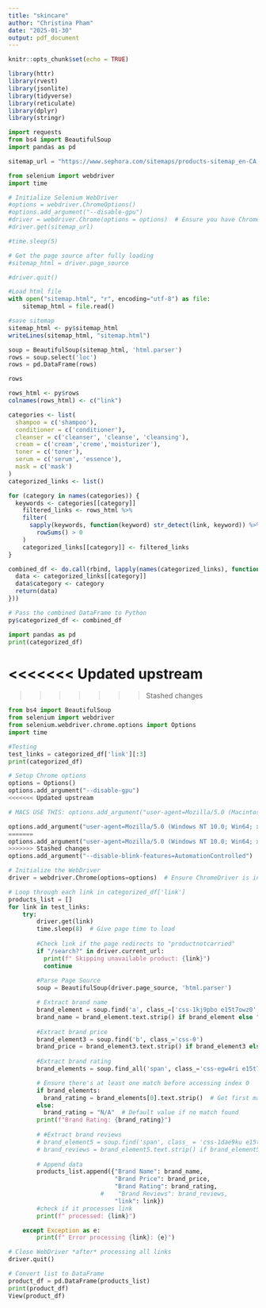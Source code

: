 ```yaml
---
title: "skincare"
author: "Christina Pham"
date: "2025-01-30"
output: pdf_document
---
```


```r
knitr::opts_chunk$set(echo = TRUE)
```

```r
library(httr)
library(rvest)
library(jsonlite)
library(tidyverse)
library(reticulate)
library(dplyr)
library(stringr)
```

```python
import requests
from bs4 import BeautifulSoup
import pandas as pd

sitemap_url = "https://www.sephora.com/sitemaps/products-sitemap_en-CA.xml"
```

```python
from selenium import webdriver
import time

# Initialize Selenium WebDriver
#options = webdriver.ChromeOptions()
#options.add_argument("--disable-gpu")
#driver = webdriver.Chrome(options = options)  # Ensure you have ChromeDriver installed
#driver.get(sitemap_url)

#time.sleep(5)

# Get the page source after fully loading
#sitemap_html = driver.page_source

#driver.quit()

#Load html file
with open("sitemap.html", "r", encoding="utf-8") as file:
    sitemap_html = file.read()
```

```r
#save sitemap
sitemap_html <- py$sitemap_html
writeLines(sitemap_html, "sitemap.html")
```

```python
soup = BeautifulSoup(sitemap_html, 'html.parser')
rows = soup.select('loc')
rows = pd.DataFrame(rows)

rows
```

```r
rows_html <- py$rows
colnames(rows_html) <- c("link")

categories <- list(
  shampoo = c('shampoo'), 
  conditioner = c('conditioner'),
  cleanser = c('cleanser', 'cleanse', 'cleansing'),
  cream = c('cream','creme','moisturizer'),
  toner = c('toner'),
  serum = c('serum', 'essence'),
  mask = c('mask')
)
categorized_links <- list()

for (category in names(categories)) {
  keywords <- categories[[category]]
    filtered_links <- rows_html %>% 
    filter(
      sapply(keywords, function(keyword) str_detect(link, keyword)) %>% 
        rowSums() > 0
    )
    categorized_links[[category]] <- filtered_links
}

combined_df <- do.call(rbind, lapply(names(categorized_links), function(category) {
  data <- categorized_links[[category]]
  data$category <- category
  return(data)
}))

# Pass the combined DataFrame to Python
py$categorized_df <- combined_df

```

```python
import pandas as pd
print(categorized_df)
```

<<<<<<< Updated upstream
=======

>>>>>>> Stashed changes
```python
from bs4 import BeautifulSoup
from selenium import webdriver
from selenium.webdriver.chrome.options import Options
import time

#Testing
test_links = categorized_df['link'][:3]
print(categorized_df)

# Setup Chrome options
options = Options()
options.add_argument("--disable-gpu")
<<<<<<< Updated upstream

# MACS USE THIS: options.add_argument("user-agent=Mozilla/5.0 (Macintosh; Intel Mac OS X 10_15_7) AppleWebKit/537.36 (KHTML, like Gecko) Chrome/114.0.5735.90 Safari/537.36")

options.add_argument("user-agent=Mozilla/5.0 (Windows NT 10.0; Win64; x64) AppleWebKit/537.36 (KHTML, like Gecko) Chrome/114.0.5735.90 Safari/537.36")
=======
options.add_argument("user-agent=Mozilla/5.0 (Windows NT 10.0; Win64; x64) AppleWebKit/537.36 (KHTML, like Gecko) Chrome/114.0.5735.90 Safari/537.36") #Christina's agent 
>>>>>>> Stashed changes
options.add_argument("--disable-blink-features=AutomationControlled")

# Initialize the WebDriver
driver = webdriver.Chrome(options=options)  # Ensure ChromeDriver is installed and in PATH

# Loop through each link in categorized_df['link']
products_list = []
for link in test_links:
    try:
        driver.get(link)
        time.sleep(8)  # Give page time to load
        
        #Check link if the page redirects to "productnotcarried"
        if "/search?" in driver.current_url:
          print(f" Skipping unavailable product: {link}")
          continue
        
        #Parse Page Source
        soup = BeautifulSoup(driver.page_source, 'html.parser')

        # Extract brand name
        brand_element = soup.find('a', class_=['css-1kj9pbo e15t7owz0', 'css-wkag1e e15t7owz0'])
        brand_name = brand_element.text.strip() if brand_element else "N/A"
        
        #Extract brand price
        brand_element3 = soup.find('b', class_='css-0')
        brand_price = brand_element3.text.strip() if brand_element3 else "N/A"
        
        #Extract brand rating
        brand_elements = soup.find_all('span', class_='css-egw4ri e15t7owz0')

        # Ensure there's at least one match before accessing index 0
        if brand_elements:
          brand_rating = brand_elements[0].text.strip()  # Get first match
        else:
          brand_rating = "N/A"  # Default value if no match found
        print(f"Brand Rating: {brand_rating}")
        
        # #Extract brand reviews
        # brand_element5 = soup.find('span', class_ = 'css-1dae9ku e15t7owz0')
        # brand_reviews = brand_element5.text.strip() if brand_element5 else "N/A"
        
        # Append data
        products_list.append({"Brand Name": brand_name, 
                              "Brand Price": brand_price,
                              "Brand Rating": brand_rating,
                          #    "Brand Reviews": brand_reviews,
                              "link": link})
        #check if it processes link 
        print(f" processed: {link}")

    except Exception as e:
        print(f" Error processing {link}: {e}")

# Close WebDriver *after* processing all links
driver.quit()

# Convert list to DataFrame
product_df = pd.DataFrame(products_list)
print(product_df)
View(product_df)
```

